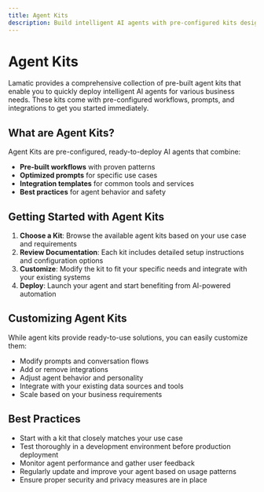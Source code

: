 ```yaml
---
title: Agent Kits
description: Build intelligent AI agents with pre-configured kits designed for specific use cases and industries.
---
```



# Agent Kits

Lamatic provides a comprehensive collection of pre-built agent kits that enable you to quickly deploy intelligent AI agents for various business needs. These kits come with pre-configured workflows, prompts, and integrations to get you started immediately.

<AgentsKitsIndex/>

## What are Agent Kits?

Agent Kits are pre-configured, ready-to-deploy AI agents that combine:
- **Pre-built workflows** with proven patterns
- **Optimized prompts** for specific use cases
- **Integration templates** for common tools and services
- **Best practices** for agent behavior and safety

## Getting Started with Agent Kits

1. **Choose a Kit**: Browse the available agent kits based on your use case and requirements
2. **Review Documentation**: Each kit includes detailed setup instructions and configuration options
3. **Customize**: Modify the kit to fit your specific needs and integrate with your existing systems
4. **Deploy**: Launch your agent and start benefiting from AI-powered automation

## Customizing Agent Kits

While agent kits provide ready-to-use solutions, you can easily customize them:
- Modify prompts and conversation flows
- Add or remove integrations
- Adjust agent behavior and personality
- Integrate with your existing data sources and tools
- Scale based on your business requirements

## Best Practices

- Start with a kit that closely matches your use case
- Test thoroughly in a development environment before production deployment
- Monitor agent performance and gather user feedback
- Regularly update and improve your agent based on usage patterns
- Ensure proper security and privacy measures are in place
